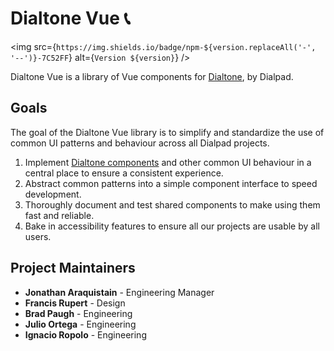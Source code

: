
<Meta title="Welcome" id="welcome" />

<LogoContainer>
  <Logo className="example-doc__image" src="https://static.dialpadcdn.com/dialtone/dialpad_logo.svg" />
</LogoContainer>

# Dialtone Vue 📞

<img src={`https://img.shields.io/badge/npm-${version.replaceAll('-', '--')}-7C52FF`} alt={`Version ${version}`} />

Dialtone Vue is a library of Vue components for <a class="d-link" href="https://dialpad.design/">Dialtone</a>, by Dialpad.

## Goals

The goal of the Dialtone Vue library is to simplify and standardize the use of common UI patterns and behaviour across all
Dialpad projects.

1. Implement [Dialtone components][dt-components] and other common UI behaviour in
   a central place to ensure a consistent experience.
2. Abstract common patterns into a simple component interface to speed development.
3. Thoroughly document and test shared components to make using them fast and reliable.
4. Bake in accessibility features to ensure all our projects are usable by all users.

## Project Maintainers

- **Jonathan Araquistain** - Engineering Manager
- **Francis Rupert** - Design
- **Brad Paugh** - Engineering
- **Julio Ortega** - Engineering
- **Ignacio Ropolo** - Engineering

[//]: # (TODO: Replace this with the overview link once is created on dialtone.)
[dt-components]: https://dialpad.design/components
